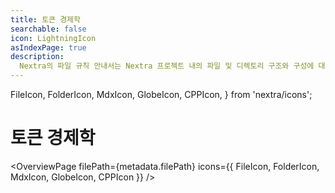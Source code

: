 ```yaml
---
title: 토큰 경제학
searchable: false
icon: LightningIcon
asIndexPage: true
description:
  Nextra의 파일 규칙 안내서는 Nextra 프로젝트 내의 파일 및 디렉토리 구조와 구성에 대한 자세한 내용을 설명합니다. 여기에는 `page.mdx`, `_meta.js` 및 `mdx-components.js` 파일 사용과 `content` 및 `src` 디렉토리도 포함됩니다.
---
```


  FileIcon,
  FolderIcon,
  MdxIcon,
  GlobeIcon,
  CPPIcon,
} from 'nextra/icons';

# 토큰 경제학

<OverviewPage
  filePath={metadata.filePath}
  icons={{ FileIcon, FolderIcon, MdxIcon, GlobeIcon, CPPIcon }}
/>